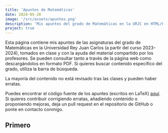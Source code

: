 ```yaml
---
title: 'Apuntes de Matemáticas'
date: 2024-05-26
image: '/src/assets/apuntes.png'
description: 'Mis apuntes del grado de Matemáticas en la URJC en HTML/PDF'
project: true
---
```



Esta página contiene mis apuntes de las asignaturas del grado de Matemáticas en la Universidad Rey Juan Carlos (a partir del curso 2023-2024), tomados en clase y con la ayuda del material compartido por los profesores. Se pueden consultar tanto a través de la página web como descargándolos en formato PDF. Si quieres buscar contenido específico del grado, utiliza la barra de búsqueda.

La mayoría del contenido no está revisado tras las clases y pueden haber erratas.

Puedes encontrar el código fuente de los apuntes (escritos en LaTeX) [aquí](https://github.com/DiegoRodriguezT/apuntesmat). Si quieres contribuir corrigiendo erratas, añadiendo contenido o proponiendo mejoras, deja un pull request en el repositorio de GitHub o ponte en contacto conmigo. 
 

## Primero
<div class="flex flex-wrap gap-2 justify-center">
<Card title="Matemática Discreta" href="/apuntes/md-2324"><DiscretaIcon/></Card>
<Card title="Álgebra Lineal" href="/apuntes/al-2324"><AlgebraIcon/></Card>
<Card title="Lógica" href="/apuntes/lg-2324"><LogicaIcon slot="left"/></Card>
<Card title="Cálculo" href="/apuntes/cal-2324"><CalculoIcon slot="big"/></Card>
<Card title="Estructuras Algebraicas" href="/apuntes/ea-2324"></Card>
<Card title="Probabilidad" subtitle="(no disponible)" href="#primero"><ProbabilidadIcon/></Card>
</div>

